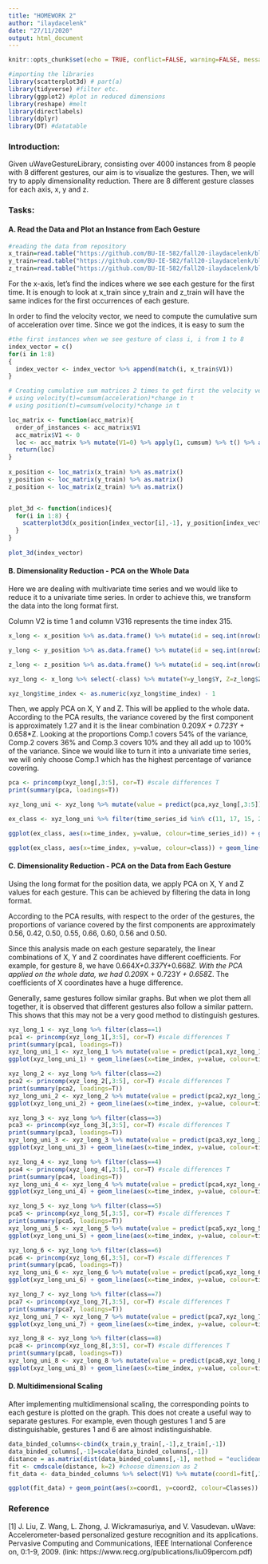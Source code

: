 ```yaml
---
title: "HOMEWORK 2"
author: "ilaydacelenk"
date: "27/11/2020"
output: html_document
---
```


```r
knitr::opts_chunk$set(echo = TRUE, conflict=FALSE, warning=FALSE, message=FALSE, error = FALSE, comment = FALSE)
```

```r
#importing the libraries
library(scatterplot3d) # part(a)
library(tidyverse) #filter etc.
library(ggplot2) #plot in reduced dimensions
library(reshape) #melt
library(directlabels)
library(dplyr)
library(DT) #datatable
```

### Introduction:
Given uWaveGestureLibrary, consisting over 4000 instances from 8 people with 8 different gestures, our aim is to visualize the gestures. Then, we will try to apply dimensionality reduction. There are 8 different gesture classes for each axis, x, y and z.

### Tasks:


#### A. Read the Data and Plot an Instance from Each Gesture
```r
#reading the data from repository
x_train=read.table("https://github.com/BU-IE-582/fall20-ilaydacelenk/blob/master/files/HW2_data/uWaveGestureLibrary_X_TRAIN.txt?raw=true")
y_train=read.table("https://github.com/BU-IE-582/fall20-ilaydacelenk/blob/master/files/HW2_data/uWaveGestureLibrary_Y_TRAIN.txt?raw=true")
z_train=read.table("https://github.com/BU-IE-582/fall20-ilaydacelenk/blob/master/files/HW2_data/uWaveGestureLibrary_Z_TRAIN.txt?raw=true")
```

For the x-axis, let's find the indices where we see each gesture for the first time. It is enough to look at x_train since y_train and z_train will have the same indices for the first occurrences of each gesture.

In order to find the velocity vector, we need to compute the cumulative sum of acceleration over time. Since we got the indices, it is easy to sum the 

```r
#the first instances when we see gesture of class i, i from 1 to 8
index_vector = c()
for(i in 1:8) 
{
  index_vector <- index_vector %>% append(match(i, x_train$V1)) 
}

# Creating cumulative sum matrices 2 times to get first the velocity vector and then the location vector for each instance
# using velocity(t)=cumsum(acceleration)*change in t
# using position(t)=cumsum(velocity)*change in t

loc_matrix <- function(acc_matrix){
  order_of_instances <- acc_matrix$V1
  acc_matrix$V1 <- 0
  loc <- acc_matrix %>% mutate(V1=0) %>% apply(1, cumsum) %>% t() %>% apply(1, cumsum) %>% t() %>% as.data.frame() %>% mutate(V1=order_of_instances)
  return(loc)
}
  
x_position <- loc_matrix(x_train) %>% as.matrix()
y_position <- loc_matrix(y_train) %>% as.matrix()
z_position <- loc_matrix(z_train) %>% as.matrix()


plot_3d <- function(indices){
  for(i in 1:8) {
    scatterplot3d(x_position[index_vector[i],-1], y_position[index_vector[i],-1], z_position[index_vector[i],-1], main = paste("Gesture Class ", x_position[index_vector[i],1]) ,xlab = "X Axis", ylab = "Y Axis", zlab = "Z Axis", col.grid="lightblue",type = "p", color = "red")
  }
}
  
plot_3d(index_vector)


```




#### B. Dimensionality Reduction - PCA on the Whole Data

Here we are dealing with multivariate time series and we would like to reduce it to a univariate time series. In order to achieve this, we transform the data into the long format first. 

Column V2 is time 1 and column V316 represents the time index 315. 

```r

x_long <- x_position %>% as.data.frame() %>% mutate(id = seq.int(nrow(x_position))) %>% melt(id.vars = c("id", "V1")) %>% transmute(time_series_id=id, time_index=variable, X=value, class=V1)

y_long <- y_position %>% as.data.frame() %>% mutate(id = seq.int(nrow(x_position))) %>% melt(id.vars = c("id", "V1")) %>% transmute(time_series_id=id, time_index=variable, Y=value, class=V1)

z_long <- z_position %>% as.data.frame() %>% mutate(id = seq.int(nrow(x_position))) %>% melt(id.vars = c("id", "V1")) %>% transmute(time_series_id=id, time_index=variable, Z=value, class=V1)

xyz_long <- x_long %>% select(-class) %>% mutate(Y=y_long$Y, Z=z_long$Z, class = x_long$class)  %>% mutate(time_index = sub(".", "", time_index)) 

xyz_long$time_index <- as.numeric(xyz_long$time_index) - 1 

```

Then, we apply PCA on X, Y and Z. This will be applied to the whole data. 
According to the PCA results, the variance covered by the first component is approximately 1.27 and it is the linear combination 0.209*X + 0.723*Y + 0.658*Z. Looking at the proportions Comp.1 covers 54% of the variance, Comp.2 covers 36% and Comp.3 covers 10% and they all add up to 100% of the variance. Since we would like to turn it into a univariate time series, we will only choose Comp.1 which has the highest percentage of variance covering.

```r
pca <- princomp(xyz_long[,3:5], cor=T) #scale differences T
print(summary(pca, loadings=T))
```


```r

xyz_long_uni <- xyz_long %>% mutate(value = predict(pca,xyz_long[,3:5])[,1]) %>% select(-X, -Y, -Z)

ex_class <- xyz_long_uni %>% filter(time_series_id %in% c(11, 17, 15, 20, 4, 13, 5, 8, 2, 3, 1, 10, 7, 12, 6, 21)) %>% mutate(time_series_id = as_factor(time_series_id), class = as_factor(class))

ggplot(ex_class, aes(x=time_index, y=value, colour=time_series_id)) + geom_line() + xlab("Time Index") + ylab("Value") + theme(plot.title=element_text(hjust = 0.5)) + scale_color_discrete(name = "Classes", labels = c("Class6", "Class5", "Class5", "Class3", "Class4", "Class8", "Class7", "Class4", "Class6", "Class1", "Class7", "Class3", "Class2", "Class1", "Class2", "Class8")) + geom_dl(aes(label = class), method = list(dl.combine("last.points")), cex = 0.8) 

ggplot(ex_class, aes(x=time_index, y=value, colour=class)) + geom_line() + xlab("Time Index") + ylab("Value") + theme(plot.title=element_text(hjust = 0.5)) + scale_color_discrete(name = "Classes")

```

#### C. Dimensionality Reduction - PCA on the Data from Each Gesture


Using the long format for the position data, we apply PCA on X, Y and Z values for each gesture. This can be achieved by filtering the data in long format. 

According to the PCA results, with respect to the order of the gestures, the proportions of variance covered by the first components are approximately 0.56, 0.42, 0.50, 0.55, 0.66, 0.60, 0.56 and 0.50. 

Since this analysis made on each gesture separately, the linear combinations of X, Y and Z coordinates have different coefficients. For example, for gesture 8, we have 0.664*X+0.337*Y+0.668*Z. With the PCA applied on the whole data, we had 0.209*X + 0.723*Y + 0.658*Z. The coefficients of X coordinates have a huge difference. 

Generally, same gestures follow similar graphs. But when we plot them all together, it is observed that different gestures also follow a similar pattern. This shows that this may not be a very good method to distinguish gestures. 

```r
xyz_long_1 <- xyz_long %>% filter(class==1)
pca1 <- princomp(xyz_long_1[,3:5], cor=T) #scale differences T
print(summary(pca1, loadings=T))
xyz_long_uni_1 <- xyz_long_1 %>% mutate(value = predict(pca1,xyz_long_1[,3:5])[,1]) %>% select(-X, -Y, -Z) %>% filter(time_series_id==11 | time_series_id==17) %>% mutate(time_series_id = as_factor(time_series_id))
ggplot(xyz_long_uni_1) + geom_line(aes(x=time_index, y=value, colour=time_series_id)) + xlab("Time Index") + ylab("Value") + theme(plot.title=element_text(hjust = 0.5)) + ggtitle("Time Series from Class 1")

xyz_long_2 <- xyz_long %>% filter(class==2)
pca2 <- princomp(xyz_long_2[,3:5], cor=T) #scale differences T
print(summary(pca2, loadings=T))
xyz_long_uni_2 <- xyz_long_2 %>% mutate(value = predict(pca2,xyz_long_2[,3:5])[,1]) %>% select(-X, -Y, -Z) %>% filter(time_series_id==15 | time_series_id==20) %>% mutate(time_series_id = as_factor(time_series_id))
ggplot(xyz_long_uni_2) + geom_line(aes(x=time_index, y=value, colour=time_series_id)) + xlab("Time Index") + ylab("Value") + theme(plot.title=element_text(hjust = 0.5)) + ggtitle("Time Series from Class 2")

xyz_long_3 <- xyz_long %>% filter(class==3)
pca3 <- princomp(xyz_long_3[,3:5], cor=T) #scale differences T
print(summary(pca3, loadings=T))
xyz_long_uni_3 <- xyz_long_3 %>% mutate(value = predict(pca3,xyz_long_3[,3:5])[,1]) %>% select(-X, -Y, -Z) %>% filter(time_series_id==4 | time_series_id==13) %>% mutate(time_series_id = as_factor(time_series_id))
ggplot(xyz_long_uni_3) + geom_line(aes(x=time_index, y=value, colour=time_series_id)) + xlab("Time Index") + ylab("Value") + theme(plot.title=element_text(hjust = 0.5)) + ggtitle("Time Series from Class 3")

xyz_long_4 <- xyz_long %>% filter(class==4)
pca4 <- princomp(xyz_long_4[,3:5], cor=T) #scale differences T
print(summary(pca4, loadings=T))
xyz_long_uni_4 <- xyz_long_4 %>% mutate(value = predict(pca4,xyz_long_4[,3:5])[,1]) %>% select(-X, -Y, -Z) %>% filter(time_series_id==5 | time_series_id==8) %>% mutate(time_series_id = as_factor(time_series_id))
ggplot(xyz_long_uni_4) + geom_line(aes(x=time_index, y=value, colour=time_series_id)) + xlab("Time Index") + ylab("Value") + theme(plot.title=element_text(hjust = 0.5)) + ggtitle("Time Series from Class 4")

xyz_long_5 <- xyz_long %>% filter(class==5)
pca5 <- princomp(xyz_long_5[,3:5], cor=T) #scale differences T
print(summary(pca5, loadings=T))
xyz_long_uni_5 <- xyz_long_5 %>% mutate(value = predict(pca5,xyz_long_5[,3:5])[,1]) %>% select(-X, -Y, -Z) %>% filter(time_series_id==2 | time_series_id==3) %>% mutate(time_series_id = as_factor(time_series_id))
ggplot(xyz_long_uni_5) + geom_line(aes(x=time_index, y=value, colour=time_series_id)) + xlab("Time Index") + ylab("Value") + theme(plot.title=element_text(hjust = 0.5)) + ggtitle("Time Series from Class 5")

xyz_long_6 <- xyz_long %>% filter(class==6)
pca6 <- princomp(xyz_long_6[,3:5], cor=T) #scale differences T
print(summary(pca6, loadings=T))
xyz_long_uni_6 <- xyz_long_6 %>% mutate(value = predict(pca6,xyz_long_6[,3:5])[,1]) %>% select(-X, -Y, -Z) %>% filter(time_series_id==1 | time_series_id==10) %>% mutate(time_series_id = as_factor(time_series_id))
ggplot(xyz_long_uni_6) + geom_line(aes(x=time_index, y=value, colour=time_series_id)) + xlab("Time Index") + ylab("Value") + theme(plot.title=element_text(hjust = 0.5)) + ggtitle("Time Series from Class 6")

xyz_long_7 <- xyz_long %>% filter(class==7)
pca7 <- princomp(xyz_long_7[,3:5], cor=T) #scale differences T
print(summary(pca7, loadings=T))
xyz_long_uni_7 <- xyz_long_7 %>% mutate(value = predict(pca7,xyz_long_7[,3:5])[,1]) %>% select(-X, -Y, -Z) %>% filter(time_series_id==7 | time_series_id==12) %>% mutate(time_series_id = as_factor(time_series_id))
ggplot(xyz_long_uni_7) + geom_line(aes(x=time_index, y=value, colour=time_series_id)) + xlab("Time Index") + ylab("Value") + theme(plot.title=element_text(hjust = 0.5)) + ggtitle("Time Series from Class 7")

xyz_long_8 <- xyz_long %>% filter(class==8)
pca8 <- princomp(xyz_long_8[,3:5], cor=T) #scale differences T
print(summary(pca8, loadings=T))
xyz_long_uni_8 <- xyz_long_8 %>% mutate(value = predict(pca8,xyz_long_8[,3:5])[,1]) %>% select(-X, -Y, -Z) %>% filter(time_series_id==6 | time_series_id==21) %>% mutate(time_series_id = as_factor(time_series_id))
ggplot(xyz_long_uni_8) + geom_line(aes(x=time_index, y=value, colour=time_series_id)) + xlab("Time Index") + ylab("Value") + theme(plot.title=element_text(hjust = 0.5)) + ggtitle("Time Series from Class 8")

```



#### D. Multidimensional Scaling

After implementing multidimensional scaling, the corresponding points to each gesture is plotted on the graph. This does not create a useful way to separate gestures. For example, even though gestures 1 and 5 are distinguishable, gestures 1 and 6 are almost indistinguishable.

```r
data_binded_columns<-cbind(x_train,y_train[,-1],z_train[,-1])
data_binded_columns[,-1]=scale(data_binded_columns[,-1])
distance = as.matrix(dist(data_binded_columns[,-1], method = "euclidean"))
fit <- cmdscale(distance, k=2) #choose dimension as 2
fit_data <- data_binded_columns %>% select(V1) %>% mutate(coord1=fit[,1], coord2=fit[,2], Classes = as_factor(V1))

ggplot(fit_data) + geom_point(aes(x=coord1, y=coord2, colour=Classes)) + xlab("Coordinate 1") + ylab("Coordinate 2") + theme(plot.title=element_text(hjust = 0.5)) + ggtitle("MDS") 

```


### Reference

[1] J. Liu, Z. Wang, L. Zhong, J. Wickramasuriya, and V. Vasudevan. uWave: Accelerometer-based personalized gesture recognition and its applications. Pervasive Computing and Communications, IEEE International Conference on, 0:1-9, 2009. (link: https://www.recg.org/publications/liu09percom.pdf)
